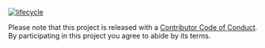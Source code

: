 
  [![lifecycle](https://img.shields.io/badge/lifecycle-experimental-orange.svg)](https://www.tidyverse.org/lifecycle/#experimental)

















Please note that this project is released with a [Contributor Code of Conduct](CODE_OF_CONDUCT.md).
  By participating in this project you agree to abide by its terms.
